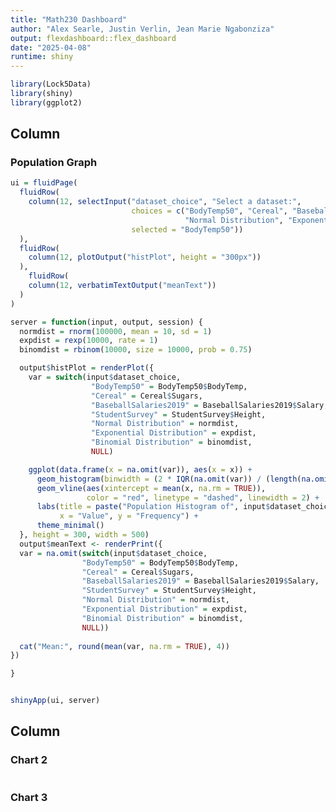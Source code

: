 ```yaml
---
title: "Math230 Dashboard"
author: "Alex Searle, Justin Verlin, Jean Marie Ngabonziza"
output: flexdashboard::flex_dashboard
date: "2025-04-08"
runtime: shiny
---
```


```r
library(Lock5Data)
library(shiny)
library(ggplot2)
```

Column 
-------------------------------------
    
### Population Graph
    
```r
ui = fluidPage(
  fluidRow(
    column(12, selectInput("dataset_choice", "Select a dataset:",
                           choices = c("BodyTemp50", "Cereal", "BaseballSalaries2019", "StudentSurvey", 
                                       "Normal Distribution", "Exponential Distribution", "Binomial Distribution"),
                           selected = "BodyTemp50"))
  ),
  fluidRow(
    column(12, plotOutput("histPlot", height = "300px"))
  ),
    fluidRow(
    column(12, verbatimTextOutput("meanText")) 
  )
)

server = function(input, output, session) {
  normdist = rnorm(100000, mean = 10, sd = 1)
  expdist = rexp(10000, rate = 1)
  binomdist = rbinom(10000, size = 10000, prob = 0.75)

  output$histPlot = renderPlot({
    var = switch(input$dataset_choice,
                  "BodyTemp50" = BodyTemp50$BodyTemp,
                  "Cereal" = Cereal$Sugars,
                  "BaseballSalaries2019" = BaseballSalaries2019$Salary,
                  "StudentSurvey" = StudentSurvey$Height,
                  "Normal Distribution" = normdist,
                  "Exponential Distribution" = expdist,
                  "Binomial Distribution" = binomdist,
                  NULL)

    ggplot(data.frame(x = na.omit(var)), aes(x = x)) +
      geom_histogram(binwidth = (2 * IQR(na.omit(var)) / (length(na.omit(var))^(1/3))), fill = "navyblue", color = "white") +
      geom_vline(aes(xintercept = mean(x, na.rm = TRUE)), 
                 color = "red", linetype = "dashed", linewidth = 2) +
      labs(title = paste("Population Histogram of", input$dataset_choice),
           x = "Value", y = "Frequency") +
      theme_minimal()
  }, height = 300, width = 500)
  output$meanText <- renderPrint({
  var = na.omit(switch(input$dataset_choice,
                "BodyTemp50" = BodyTemp50$BodyTemp,
                "Cereal" = Cereal$Sugars,
                "BaseballSalaries2019" = BaseballSalaries2019$Salary,
                "StudentSurvey" = StudentSurvey$Height,
                "Normal Distribution" = normdist,
                "Exponential Distribution" = expdist,
                "Binomial Distribution" = binomdist,
                NULL))
  
  cat("Mean:", round(mean(var, na.rm = TRUE), 4))
})

}


shinyApp(ui, server)
```
   
Column {.tabset}
-------------------------------------
   
### Chart 2

```r
```   
 
### Chart 3
    
```r
```
